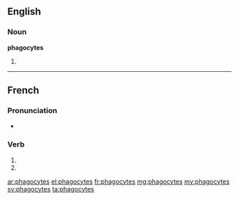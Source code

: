 {{also|phagocytés}}
==English==

===Noun===
'''phagocytes'''

# {{plural of|[[phagocyte]]}}

----

==French==

===Pronunciation===
* {{homophones|phagocyte|phagocytent}}

===Verb===
{{fr-verb-form}}

# {{conjugation of|phagocyter||2|s|pres|ind|lang=fr}}
# {{conjugation of|phagocyter||2|s|pres|sub|lang=fr}}

[[ar:phagocytes]]
[[el:phagocytes]]
[[fr:phagocytes]]
[[mg:phagocytes]]
[[my:phagocytes]]
[[sv:phagocytes]]
[[ta:phagocytes]]